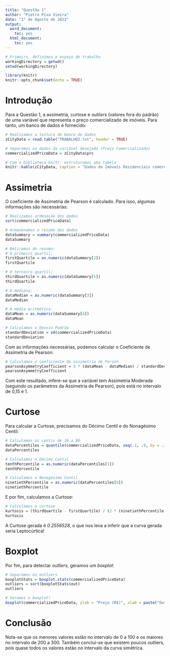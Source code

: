```yaml
---
title: "Questão 1"
author: "Pietro Piva Vieira"
date: "1° de Agosto de 2022"
output:
  word_document:
    toc: yes
  html_document:
    toc: yes
---
```


```r
# Primeiro, definimos o espaço de trabalho
workingDirectory = getwd()
setwd(workingDirectory)

library(knitr)
knitr::opts_chunk$set(echo = TRUE)
```

# Introdução
Para a Questão 1, a assimetria, curtose e _outliers_ (valores fora do padrão) de uma variável que representa o preço comercializado de imóveis. Para tanto, um banco de dados é fornecido:
```r
# Realizamos a leitura do banco de dados
zCityData = read.table("TRABALHO2.txt", header = TRUE)

# Separamos os dados da variável desejada (Preço Comercializado)
commercializedPriceData = zCityData$prc

# Com a biblioteca knitr, estruturamos uma tabela
knitr::kable(zCityData, caption = "Dados de Imóveis Residenciais comercializados na Cidade Z em 2019")
```

# Assimetria
O coeficiente de Assimetria de Pearson é calculado. Para isso, algumas informações são necessárias:
```r
# Realizamos ordenação dos dados
sort(commercializedPriceData)

# Armazenamos o resumo dos dados
dataSummary = summary(commercializedPriceData)
dataSummary

# Retiramos do resumo:
# O primeiro quartil;
firstQuartile = as.numeric(dataSummary[2])
firstQuartile

# O terceiro quartil;
thirdQuartile = as.numeric(dataSummary[5])
thirdQuartile

# A mediana;
dataMedian = as.numeric(dataSummary[3])
dataMedian

# A média aritmética.
dataMean = as.numeric(dataSummary[4])
dataMean

# Calculamos o Desvio Padrão
standardDeviation = sd(commercializedPriceData)
standardDeviation
```
Com as informações necessárias, podemos calcular o Coeficiente de Assimetria de Pearson:
```r
# Calculamos o coeficiente de assimetria de Person
pearsonAsymmetryCoefficient = 3 * (dataMean - dataMedian) / standardDeviation
pearsonAsymmetryCoefficient
```
Com este resultado, infere-se que a variável tem Assimetria Moderada (seguindo os parâmetros da Assimetria de Pearson), pois está no intervalo de 0,15 e 1.

# Curtose
Para calcular a Curtose, precisamos do Décimo Centil e do Nonagésimo Centil:
```r
# Calculamos os centis de 10 a 90
dataPercentiles = quantile(commercializedPriceData, seq(.1, .9, by = .1))
dataPercentiles

# Calculamos o Décimo Centil
tenthPercentile = as.numeric(dataPercentiles[1])
tenthPercentile

# Calculamos o Nonagésimo Centil
ninetiethPercentile = as.numeric(dataPercentiles[9])
ninetiethPercentile
```
E por fim, calculamos a Curtose:
```r
# Calculamos a curtose
kurtosis = (thirdQuartile - firstQuartile) / (2 * (ninetiethPercentile - tenthPercentile))
kurtosis
```
A Curtose gerada é *0.2556528*, o que nos leva a inferir que a curva gerada seria Leptocúrtica!

# Boxplot
Por fim, para detectar _outliers_, geramos um _boxplot_:
```r
# Separamos os outliers
boxplotStats = boxplot.stats(commercializedPriceData)
outliers = sort(boxplotStats$out)
outliers

# Geramos o boxplot!
boxplot(commercializedPriceData, ylab = "Preço (R$)", xlab = paste("Outliers: ", paste(outliers, collapse = ", ")), main = "Preço comercializado de imóveis na Cidade Z")
```

# Conclusão
Nota-se que os menores valores estão no intervalo de 0 a 100 e os maiores no intervalo de 200 a 300. Também conclui-se que existem poucos outliers, pois quase todos os valores estão no intervalo da curva simétrica.